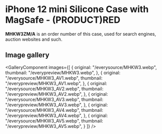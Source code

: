 
# iPhone 12 mini Silicone Case with MagSafe - (PRODUCT)RED

<Callout type='info' emoji='👉🏻'>**MHKW3ZM/A** is an order number of this case, used for search engines, auction websites and such.</Callout>

## Image gallery

<GalleryComponent
    images={[
      {
        original: "/everysource/MHKW3.webp",
        thumbnail: "/everypreview/MHKW3.webp",
      },
      {
        original: "/everysource/MHKW3_AV1.webp",
        thumbnail: "/everypreview/MHKW3_AV1.webp",
      },
      {
        original: "/everysource/MHKW3_AV2.webp",
        thumbnail: "/everypreview/MHKW3_AV2.webp",
      },
      {
        original: "/everysource/MHKW3_AV3.webp",
        thumbnail: "/everypreview/MHKW3_AV3.webp",
      },
      {
        original: "/everysource/MHKW3_AV4.webp",
        thumbnail: "/everypreview/MHKW3_AV4.webp",
      },
      {
        original: "/everysource/MHKW3_AV5.webp",
        thumbnail: "/everypreview/MHKW3_AV5.webp",
      }
    ]}
  />
